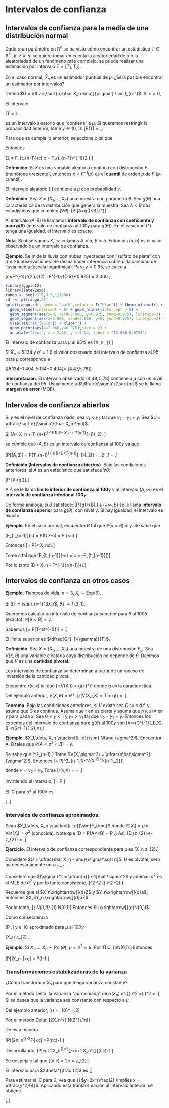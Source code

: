 
# Intervalos de confianza

## Intervalos de confianza para la media de una distribución normal

Dado $\alpha$ un parámetro en $\mathbb{R}^k$ se ha visto cómo encontrar un estadístico $T\in \mathbb R^{k'}$, $k'\geq k$. si se quiere tomar en cuenta la aleatoriedad de $\alpha$ o la aleatoriedad de un fenómeno más complejo, se puede realizar una estimación por intervalo $T = [T_1,T_2]$.

En el caso normal, $\bar X_n$ es un estimador puntual de $\mu$. ¿Será posible encontrar un estimador por intervalos?

Defina $U = \dfrac{\sqrt{n}(\bar X_n-\mu)}{\sigma'} \sim t_{n-1}$. Si $c>0$,

\begin{align*} 
\mathbb P[-c<U<c] & = \mathbb P \bigg[ -c<\dfrac{\sqrt{n}(\bar
X_n-\mu)}{\sigma'} <c\bigg]\\ 
& = \mathbb P \bigg[-\dfrac{c\sigma'}{\sqrt n} <
\bar X_n - \mu <\dfrac{c\sigma'}{\sqrt n}\bigg] \\ 
& = \mathbb P \bigg[ \bar X_n
-\dfrac{c\sigma'}{\sqrt n} < \mu < \bar X_n + \dfrac{c\sigma'}{\sqrt n}\bigg]
\end{align*}

El intervalo 

\[T = \bigg[\bar X_n - \dfrac{c\sigma'}{\sqrt n},\bar X_n +
\dfrac{c\sigma'}{\sqrt n}\bigg]\] 

es un intervalo aleatorio que "contiene" a $\mu$. Si queremos restringir la probabilidad anterior, tome $\gamma \in (0,1)$:
\[\mathbb P(\mu\in T) = \gamma.\]

Para que se cumpla lo anterior, seleccione $c$ tal que 

\begin{align*} 
\gamma = \mathbb P( \mu \in T) &  = F_{t_{n-1}}(c)-F_{t_{n-1}}(-c) \\
& = F_{t_{n-1}}(c) - [1-F_{t_{n-1}}(c)]\\ 
& = 2F_{t_{n-1}} - 1 

\end{align*}

Entonces 

\[\dfrac{\gamma+1}2 = F_{t_{n-1}}(c) \implies c = F_{t_{n-1}}^{-1}\left(\dfrac{\gamma+1}2 \right).\]

**Definición**. Si $X$ es una variable aleatoria continua con distribución $F$ (monótona creciente), entonces $x=F^{-1}(p)$ es el **cuantil** de orden $p$ de $F$ ($p$-cuantil).

El intervalo aleatorio \[ \bigg[\bar X_n -
F_{t_{n-1}}^{-1}\left(\dfrac{\gamma+1}2 \right)\dfrac{\sigma'}{\sqrt n},\bar X_n
+ F_{t_{n-1}}^{-1}\left(\dfrac{\gamma+1}2 \right)\dfrac{\sigma'}{\sqrt
n}\bigg]\] contiene a $\mu$ con probabilidad $\gamma$.

**Definición**. Sea $X = (X_1,\dots,X_n)$ una muestra con parámetro $\theta$. Sea $g(\theta)$ una característica de la distribución que genera la muestra. Sea $A < B$ dos estadísticos que cumplen ($\forall \theta$): 
\[\mathbb P [A<g(\theta)<B]\geq \gamma.\quad (*)\] 

Al intervalo $(A,B)$ le llamamos **intervalo de confianza con coeficiente $\gamma$ para $g(\theta)$** (intervalo
de confianza al $100\gamma$ para $g(\theta)$). En el caso que $(*)$ tenga una igualdad, el intervalo es exacto.

**Nota**. Si observamos $X$, calculamos $A=a$, $B=b$. Entonces $(a,b)$ es el valor observado de un intervalo de confianza.

**Ejemplo**. Se mide la lluvia con nubes inyectadas con "sulfato de plata" con $n=26$ observaciones. Se desea hacer inferencia sobre $\mu$, la cantidad de lluvia media (escala logarítmica). Para $\gamma = 0.95$, se calcula

\[c=F^{-1}_{t_{25}}\left(\dfrac{1+\gamma}2\right) =F^{-1}_{t_{25}}(0.975) = 2.060 \]

```r
library(ggplot2) 
library(latex2exp) 
rango <- seq(-3.5,3.5,1/1000)
cdf <- pt(rango,25) 
qplot(rango,cdf, geom = "path",colour = I("blue")) + theme_minimal() +
  geom_vline(xintercept = 0) + geom_hline(yintercept = 0) + 
  geom_segment(aes(x=0, xend=2.060, y=0.975, yend=0.975), linetype=2) +
  geom_segment(aes(x=2.060, xend=2.060, y=0, yend=0.975), linetype=2) + 
  ylab(TeX("$t_{25}$")) + xlab("") +
  geom_point(aes(x=2.060,y=0.975),size = 2) + 
  annotate("text", x = 2.65, y = 0.93, label = "(2.060,0.975)") 
``` 

El intervalo de confianza para $\mu$ al $95\%$ es \[\bar X_n \pm \underbrace{0.404}_{\frac{2.060}{\sqrt{26}}}\sigma'\]

Si $\bar X_n = 5.134$ y $\sigma' = 1.6$ el valor observado del intervalo de confianza al $95%$ para $\mu$ corresponde a 

\[[5.134-0.404\cdot1.6, 5.134+0.404\cdot1.6]= [4.47,5.78]\]

**Interpretación**. El intervalo observado $[4.48,5.78]$ contiene a $\mu$ con un nivel de confianza del $95%$.
Usualmente a $\dfrac{c\sigma'}{\sqrt{n}}$ se le llama **margen de error** (MOE).

## Intervalos de confianza abiertos

Si $\gamma$ es el nivel de confianza dado, sea $\gamma_1<\gamma_2$ tal que $\gamma_2 -\gamma_1 = \gamma$. Sea $U = \dfrac{\sqrt n}{\sigma'}(\bar X_n-\mu)$.

Si
\[A= \bar X_n + T_{n-1}^{-1}(\gamma_1)\dfrac{\sigma'}{\sqrt n} \text{ y } B= \bar X_n + T_{n-1}^{-1}(\gamma_2)\dfrac{\sigma'}{\sqrt n}, \]

se cumple que $(A,B)$ es un intervalo de confianza al $100\gamma$ ya que

\[\mathbb P[\mu \in (A,B)] = \mathbb P[T_{n-1}^{-1}(\gamma_1)<U<T_{n-1}^{-1}(\gamma_2)] = \gamma_2-\gamma_1 = \gamma.\]

**Definición (Intervalos de confianza abiertos)**. Bajo las condiciones anteriores, si $A$ es un estadístico que satisface $\forall \theta$: 

\[\mathbb P [A<g(\theta)]\geq \gamma,\] 

A $A$ se le llama **límite inferior de confianza al $100\gamma$** y al intervalo $(A,\infty)$ es el **intervalo de confianza inferior al $100\gamma$**.

De forma análoga, si $B$ satisface: 
\[\mathbb P [g(\theta)<B]\geq \gamma,\] 
a $(-\infty,B)$ se le llama **intervalo de confianza superior** para $g(\theta)$, con nivel $\gamma$. Si hay igualdad, el intervalo es exacto.

**Ejemplo**. En el caso normal, encuentra $B$ tal que $\mathbb P(\mu<B) = \gamma$. Se sabe que 

\[F_{t_{n-1}}(c) = \mathbb P(U>-c) = \mathbb P \left(\dfrac{\sqrt n(\mu - \bar X_n)}{\sigma'}<c\right).\]

Entonces
\[\gamma = \mathbb P\left(\mu < \bar X_n\dfrac{\sigma'}{\sqrt n}c\right).\]

Tome $c$ tal que 
\[F_{t_{n-1}}(-c) = \gamma \implies c = -F_{t_{n-1}}(\gamma)\]

Por lo tanto 
\[B = \bar X_n - \dfrac{\sigma'}{\sqrt{n}}F^{-1}_{t_{n-1}}(\gamma).\]

## Intervalos de confianza en otros casos

**Ejemplo**. Tiempos de vida, $n=3$, $X_i\sim \text{Exp}(\theta)$. 

Si $T = \sum_{i=1}^3X_i$, $\theta T\sim \Gamma(3,1)$.

Queremos calcular un intervalo de confianza superior para $\theta$ al $100\delta$ (exacto): $\mathbb P[\theta<B] = \gamma$.

Sabemos 
\[\mathbb  \gamma = P[\theta T<G^{-1}(\gamma)] = \mathbb{P}\bigg[\theta<\dfrac{G^{-1}(\gamma)}{T}\bigg].\]

El límite superior es $\dfrac{G^{-1}(\gamma)}{T}$.

**Definición**. Sea $X = (X_1,\dots,X_n)$ una muestra de una distribución $F_\theta$. Sea $V(X,\theta)$ una variable aleatoria cuya distribución no depende de $\theta$. Decimos que $V$ es una **cantidad pivotal**.

Los intervalos de confianza se determinan a partir de un roceso de inversión de la cantidad pivotal.

Encuentre $r(v,x)$ tal que \[r(V(X,\theta)) = g(\theta) \quad (*)\]
donde $g$ es la característica.

Del ejemplo anterior, $V(X,\theta) = \theta T$, 
\[r(V(X,\theta),X) = \dfrac{V(X,\theta)}T = g(\theta) = \theta.\]

**Teorema**. Bajo las condiciones anteriores, si $V$ existe sea $G$ su c.d.f. y asume que $G$ es continua. Asuma que $r$ en es cierta y asuma que $r(v,x) \nearrow$ en $v$ para cada $x$. Sea $0<\gamma<1$ y $\gamma_2>\gamma_1$ tal que $\gamma_2-\gamma_1 = \gamma$. Entonces los extremos del intervalo de confianza para $g(\theta)$ al $100\gamma$ son
\[A=r(G^{-1}(\gamma_1),X), \quad B=r(G^{-1}(\gamma_2),X).\]

**Ejemplo**. $X_1,\dots, X_n \stackrel{i.i.d}{\sim} N(\mu,\sigma^2)$. Encuentra A, B tales que $\mathbb P[A<\sigma^2<B] = \gamma$.

Se sabe que \[\dfrac{n\hat\sigma^2}{\sigma^2}\sim \chi^2_{n-1}.\]
Tome $V(X,\sigma^2) = \dfrac{n\hat\sigma^2}{\sigma^2}$. Entonces
\[\gamma = \mathbb P[\chi^2_{n-1,\gamma_1}<V(X,\sigma^2)<\chi^2_{n-1,\gamma_2}]\]

donde $\gamma = \gamma_2-\gamma_1$. Tome
\[r(v,X) =\dfrac{\sum(X_i -\bar X_n) ^2}{v} = \dfrac{n\hat\sigma}{v}.\]

Invirtiendo el intervalo,
\[\gamma = \mathbb P \bigg[ \underbrace{\dfrac{\sum(X_i -\bar X_n) ^2}{\chi^2_{n-1,\gamma_2}}}
_{A} <\sigma^2<\underbrace{\dfrac{\sum(X_i -\bar X_n) ^2}{\chi^2_{n-1,\gamma_1}}}_B\bigg]\]

El IC para $\sigma^2$ al $100\delta$ es

\[ \Bigg[ \dfrac{\sum(X_i -\bar X_n) ^2}{\chi^2_{n-1,\gamma_2}},
\dfrac{\sum(X_i -\bar X_n) ^2}{\chi^2_{n-1,\gamma_1}}\Bigg].\]

### Intervalos de confianza aproximados.

Sean $X_1,\dots, X_n \stackrel{i.i.d}{\sim}F_{\mu}$ donde $\mathbb E[X_i] = \mu$ y $\text{Var}(X_i) = \sigma^2$ (conocida). Note que
\[D = \mathbb P[A<\mu<B] = \mathbb P \bigg[-z_{\frac{1+\gamma}2}<\dfrac{\sqrt n(\bar X_n-\mu)}{\sigma} <z_{\frac{1+\gamma}2}\bigg] \stackrel{TLC}{\approx} \gamma.\]
Así,
\[D \underset{n\to\infty}{\approx} \Phi\left(z_{\frac{1+\gamma}2}\right)-\Phi\left(-z_{\frac{1+\gamma}2}\right) = \gamma.\]

**Ejercicio**. El intervalo de confianza correspondiente para $\mu$ es
\[\bar X_n \pm z_{\frac{1+\gamma}2}\dfrac{\sigma}{\sqrt n}.\]

Considere $U = \dfrac{\bar X_n - \mu}{\sigma/\sqrt n}$. $U$ es pivotal, pero no necesariamente una $t_{n-1}$. 

Considere que $(\sigma')^2 = \dfrac{n}{n-1}\hat \sigma^2$ y además $\hat\sigma^2$ es el MLE de $\sigma^2$ y por lo tanto consistente.
\[\hat\sigma^2 \xrightarrow[]{\mathbb P}\sigma^2 \quad ((\sigma')^2 \xrightarrow[]{\mathbb P}\hat\sigma^2).\]

Recuerde que si $X_n\xrightarrow[]{d}Z$ y $Y_n\xrightarrow[]{d}a$, entonces $X_nY_n \xrightarrow[]{d}aZ$.

Por lo tanto,
\[\underbrace{\dfrac{\bar X_n-\mu}{\sigma/\sqrt n}}_{\xrightarrow[]{d} N(0,1)} \cdot \underbrace{\dfrac{\sigma/\sqrt n}{\sigma'/\sqrt n}}_{\xrightarrow[]{\mathbb P}1} \xrightarrow[]{d}N(0,1)\]
Entonces $U\xrightarrow[]{d}N(0,1)$.

Como consecuencia

\[\mathbb P \bigg[-z_{\frac{1+\gamma}2}<\dfrac{\bar X_n-\mu}{\sigma'/\sqrt n} <z_{\frac{1+\gamma}2}\bigg] \stackrel{TLC}{\approx} \gamma.\]
y el IC aproximado para $\mu$ al $100\gamma$

\[\bar X_n \pm z_{\frac{1+\gamma}2}\dfrac{\sigma'}{\sqrt n}.\]


**Ejemplo**. Si $X_1,\dots, X_n\sim \text{Poi}(\theta)$, $\mu =\sigma^2 = \theta$. Por TLC,
\[\sqrt n\dfrac{\bar X_n-\theta}{\sqrt{\theta}}\xrightarrow[]{d}N(0,1).\]
Entonces

\[\mathbb P[|\bar X_n-\theta|<c] = \mathbb P\bigg[\dfrac{\sqrt n|\bar X_n-\theta|}{\sqrt \theta}<\dfrac{c\sqrt n}{\sqrt \theta}\bigg] \approx 2\Phi\left(\dfrac{c\sqrt n}{\sqrt \theta}\right)-1.\]

### Transformaciones estabilizadoras de la varianza

¿Cómo transformar $X_n$ para que tenga varianza constante?

Por el método Delta, la varianza "aproximada" de $\alpha(\bar X_n)$ es
\[\left( \dfrac{\alpha'(\mu)}{a_n}\right)^2 =\left( \dfrac{\alpha'(\mu)\sigma}{\sqrt n}\right)^2 = \dfrac{\alpha'(\mu)^2\sigma^2(\mu)}{n}.\]
Si se desea que la varianza sea constante con respecto a $\mu$,
\begin{align*}
\alpha'(u)^2\sigma^2(\mu) = 1 &\implies \alpha'(\mu) = \dfrac{1}{\sigma(\mu)} \quad (\sigma(\mu)>0)\\
& = \alpha(\mu) = \int_{a}^mu \dfrac{dx}{\sigma(x)}dx
\end{align*}

Del ejemplo anterior,
\[\alpha(\mu) = \int_{0}^\mu\dfrac{dx}{\sqrt x} = 2\sqrt \mu\]

Por el método Delta, 
\[2\bar X_n^{\frac12} \underset{n \text{ grande}}{\sim} N\left(2\theta^{\frac 12},\dfrac1n\right)\]

De esta manera

\[\mathbb P[|2\bar X_n^{\frac12}-2\theta^{\frac12}|<c] =\mathbb P\Bigg[\dfrac{|2\bar X_n^{\frac12}-2\theta^{\frac12}|}{\sqrt{1/n}}<\sqrt nc\Bigg] \approx 2\Phi(\sqrt nc)-1  \]

Desarrollando,
\[\mathbb P[-c+2\bar X_n^{\frac12}<2\theta^{\frac 12}<c+2\bar X_n^{\frac12}]\approx 2\Phi(\sqrt nc)-1  \]

Se despeja $c$ tal que
\[\Phi(\sqrt n  c) = \dfrac{1+\gamma}2\implies c = \dfrac 1{\sqrt n} z_{\frac{1+\gamma}2}.\]

El intervalo para $2\theta^{\frac 12}$ es
\[\bigg[2\bar X_n^{\frac 12} -\dfrac 1{\sqrt n} z_{\frac{1+\gamma}2},2\bar X_n^{\frac 12} +\dfrac 1{\sqrt n} z_{\frac{1+\gamma}2}\bigg]\]

Para estimar el IC para $\theta$, vea que si $y=2x^{\frac12} \implies x = \dfrac{y^2}{4}$. Aplicando esta transformación al intervalo anterior, se obtiene 

\[\bigg[\dfrac 14 \left(2\bar X_n^{\frac 12} -\dfrac 1{\sqrt n} z_{\frac{1+\gamma}2}\right)^2,\dfrac 14 \left(2\bar X_n^{\frac 12} +\dfrac 1{\sqrt n} z_{\frac{1+\gamma}2}\right)^2\bigg].\]